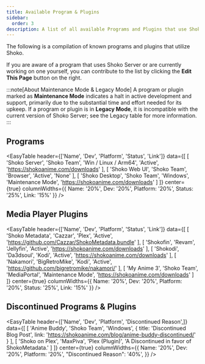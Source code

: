 ```yaml
---
title: Available Program & Plugins
sidebar:
  order: 3
description: A list of all available Programs and Plugins that use Shoko.
---
```



The following is a compilation of known programs and plugins that utilize Shoko.

If you are aware of a program that uses Shoko Server or are currently working on one yourself, you can contribute to
the list by clicking the **Edit This Page** button on the right.

:::note[About Maintenance Mode & Legacy Mode]
A program or plugin marked as **Maintenance Mode** indicates a halt in active development and support, primarily due to
the substantial time and effort needed for its upkeep. If a program or plugin is in **Legacy Mode**, it is incompatible
with the current version of Shoko Server; see the Legacy table for more information.
:::

## Programs

<EasyTable
  header={['Name', 'Dev', 'Platform', 'Status', 'Link']}
  data={[
    [
      'Shoko Server',
      'Shoko Team',
      'Win / Linux / Arm64',
      'Active',
      'https://shokoanime.com/downloads'
    ],
    [
      'Shoko Web UI',
      'Shoko Team',
      'Browser',
      'Active',
      'None'
    ],
    [
      'Shoko Desktop',
      'Shoko Team',
      'Windows',
      'Maintenance Mode',
     'https://shokoanime.com/downloads'
    ]
  ]}
  center={true}
  columnWidths={{ Name: '20%', Dev: '20%', Platform: '20%', Status: '25%', Link: '15%' }}
/>

## Media Player Plugins

<EasyTable
  header={['Name', 'Dev', 'Platform', 'Status', 'Link']}
  data={[
    [
      'Shoko Metadata',
      'Cazzar',
      'Plex',
      'Active',
      'https://github.com/Cazzar/ShokoMetadata.bundle'
    ],
    [
      'Shokofin',
      'Revam',
      'Jellyfin',
      'Active',
      'https://shokoanime.com/downloads'
    ],
    [
      'Shokodi',
      'Da3dsoul',
      'Kodi',
      'Active',
      'https://shokoanime.com/downloads'
    ],
    [
      'Nakamori',
      'BigRetroMike',
      'Kodi',
      'Active',
      'https://github.com/bigretromike/nakamori/'
    ],
    [
      'My Anime 3',
      'Shoko Team',
      'MediaPortal',
      'Maintenance Mode',
     'https://shokoanime.com/downloads'
    ]
  ]}
  center={true}
  columnWidths={{ Name: '20%', Dev: '20%', Platform: '20%', Status: '25%', Link: '15%' }}
/>

## Discontinued Programs & Plugins

<EasyTable
  header={['Name', 'Dev', 'Platform', 'Discontinued Reason',]}
  data={[
    [
      'Anime Buddy',
      'Shoko Team',
      'Windows',
      { title: 'Discontinued Blog Post', link: 'https://shokoanime.com/blog/anime-buddy-discontinued/' }
    ],
    [
      'Shoko on Plex',
      'MaxPiva',
      'Plex (Plugin)',
      'A Discontinued in favor of ShokoMetadata.'
    ]
  ]}
  center={true}
  columnWidths={{ Name: '20%', Dev: '20%', Platform: '20%', "Discontinued Reason": '40%', }}
/>
